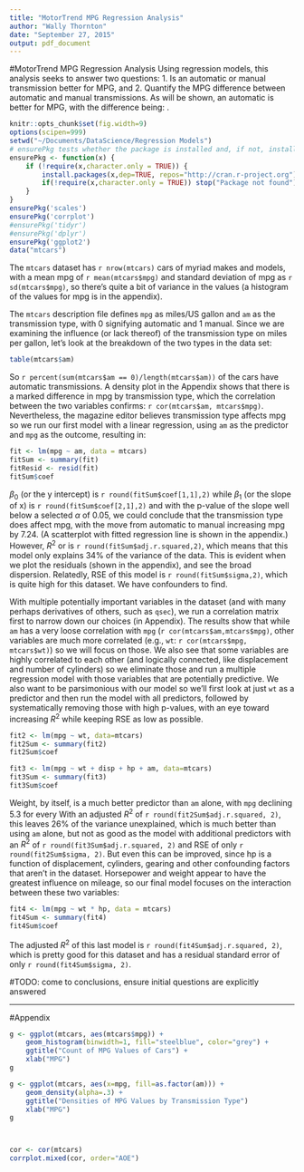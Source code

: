 ```yaml
---
title: "MotorTrend MPG Regression Analysis"
author: "Wally Thornton"
date: "September 27, 2015"
output: pdf_document
---
```

#MotorTrend MPG Regression Analysis
Using regression models, this analysis seeks to answer two questions: 1. Is an automatic or manual transmission better for MPG, and 2. Quantify the MPG difference between automatic and manual transmissions. As will be shown, an automatic is better for MPG, with the difference being: .
```r
knitr::opts_chunk$set(fig.width=9)
options(scipen=999)
setwd("~/Documents/DataScience/Regression Models")
# ensurePkg tests whether the package is installed and, if not, installs it.
ensurePkg <- function(x) {
    if (!require(x,character.only = TRUE)) {
        install.packages(x,dep=TRUE, repos="http://cran.r-project.org")
        if(!require(x,character.only = TRUE)) stop("Package not found")
    }
}
ensurePkg('scales')
ensurePkg('corrplot')
#ensurePkg('tidyr')
#ensurePkg('dplyr')
ensurePkg('ggplot2')
data("mtcars")
```

The `mtcars` dataset has `r nrow(mtcars)` cars of myriad makes and models, with a mean mpg of `r mean(mtcars$mpg)` and standard deviation of mpg as `r sd(mtcars$mpg)`, so there's quite a bit of variance in the values (a histogram of the values for mpg is in the appendix).

The `mtcars` description file defines `mpg` as miles/US gallon and `am` as the transmission type, with 0 signifying automatic and 1 manual. Since we are examining the influence (or lack thereof) of the transmission type on miles per gallon, let's look at the breakdown of the two types in the data set:
```r
table(mtcars$am)
```
So `r percent(sum(mtcars$am == 0)/length(mtcars$am))` of the cars have automatic transmissions. A density plot in the Appendix shows that there is a marked difference in mpg by transmission type, which the correlation between the two variables confirms: `r cor(mtcars$am, mtcars$mpg)`. Nevertheless, the magazine editor believes transmission type affects mpg so we run our first model with a linear regression, using `am` as the predictor and `mpg` as the outcome, resulting in:
```r
fit <- lm(mpg ~ am, data = mtcars)
fitSum <- summary(fit)
fitResid <- resid(fit)
fitSum$coef
```
$\beta_0$ (or the y intercept) is `r round(fitSum$coef[1,1],2)` while $\beta_1$ (or the slope of x) is `r round(fitSum$coef[2,1],2)` and with the p-value of the slope well below a selected $\alpha$ of 0.05, we could conclude that the transmission type does affect mpg, with the move from automatic to manual increasing mpg by 7.24. (A scatterplot with fitted regression line is shown in the appendix.) However, $R^2$ or is `r round(fitSum$adj.r.squared,2)`, which means that this model only explains 34% of the variance of the data. This is evident when we plot the residuals (shown in the appendix), and see the broad dispersion. Relatedly, RSE of this model is `r round(fitSum$sigma,2)`, which is quite high for this dataset. We have confounders to find.

With multiple potentially important variables in the dataset (and with many perhaps derivatives of others, such as `qsec`), we run a correlation matrix first to narrow down our choices (in Appendix). The results show that while `am` has a very loose correlation with `mpg` (`r cor(mtcars$am,mtcars$mpg)`, other variables are much more correlated (e.g., `wt`: `r cor(mtcars$mpg, mtcars$wt)`) so we will focus on those. We also see that some variables are highly correlated to each other (and logically connected, like displacement and number of cylinders) so we eliminate those and run a multiple regression model with those variables that are potentially predictive. We also want to be parsimonious with our model so we'll first look at just `wt` as a predictor and then run the model with all predictors, followed by systematically removing those with high p-values, with an eye toward increasing $R^2$ while keeping RSE as low as possible.
```r
fit2 <- lm(mpg ~ wt, data=mtcars)
fit2Sum <- summary(fit2)
fit2Sum$coef

fit3 <- lm(mpg ~ wt + disp + hp + am, data=mtcars)
fit3Sum <- summary(fit3)
fit3Sum$coef
```

Weight, by itself, is a much better predictor than `am` alone, with `mpg` declining 5.3 for every With an adjusted $R^2$ of `r round(fit2Sum$adj.r.squared, 2)`, this leaves 26% of the variance unexplained, which is much better than using `am` alone, but not as good as the model with additional predictors with an $R^2$ of `r round(fit3Sum$adj.r.squared, 2)` and RSE of only `r round(fit2Sum$sigma, 2)`. But even this can be improved, since hp is a function of displacement, cylinders, gearing and other confounding factors that aren't in the dataset. Horsepower and weight appear to have the greatest influence on mileage, so our final model focuses on the interaction between these two variables:
```r
fit4 <- lm(mpg ~ wt * hp, data = mtcars)
fit4Sum <- summary(fit4)
fit4Sum$coef
```

The adjusted $R^2$ of this last model is `r round(fit4Sum$adj.r.squared, 2)`, which is pretty good for this dataset and has a residual standard error of only `r round(fit4Sum$sigma, 2)`.

#TODO: come to conclusions, ensure initial questions are explicitly answered

-------------------
#Appendix
```r
g <- ggplot(mtcars, aes(mtcars$mpg)) + 
    geom_histogram(binwidth=1, fill="steelblue", color="grey") + 
    ggtitle("Count of MPG Values of Cars") + 
    xlab("MPG")
g
```

```r
g <- ggplot(mtcars, aes(x=mpg, fill=as.factor(am))) + 
    geom_density(alpha=.3) + 
    ggtitle("Densities of MPG Values by Transmission Type")
    xlab("MPG")
g
```

```r

```

```r
```

```r
cor <- cor(mtcars)
corrplot.mixed(cor, order="AOE")
```
